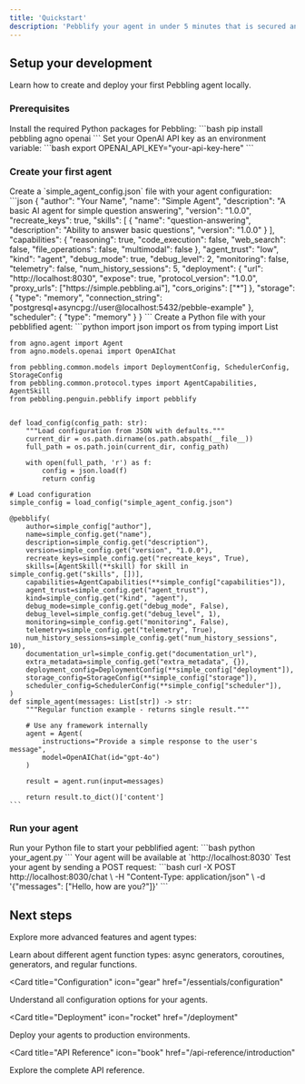 ```yaml
---
title: 'Quickstart'
description: 'Pebblify your agent in under 5 minutes that is secured and ready to work with other agents.'
---
```


## Setup your development

Learn how to create and deploy your first Pebbling agent locally.

### Prerequisites

<AccordionGroup>
  <Accordion icon="python" title="Install Python dependencies">
    Install the required Python packages for Pebbling:
    ```bash
    pip install pebbling agno openai
    ```
  </Accordion>
  <Accordion icon="gear" title="Set up OpenAI API key">
    Set your OpenAI API key as an environment variable:
    ```bash
    export OPENAI_API_KEY="your-api-key-here"
    ```
  </Accordion>
</AccordionGroup>

### Create your first agent

<AccordionGroup>
  <Accordion icon="file-code" title="Create agent configuration">
    Create a `simple_agent_config.json` file with your agent configuration:
    ```json
    {
      "author": "Your Name",
      "name": "Simple Agent",
      "description": "A basic AI agent for simple question answering",
      "version": "1.0.0",
      "recreate_keys": true,
      "skills": [
        {
          "name": "question-answering",
          "description": "Ability to answer basic questions",
          "version": "1.0.0"
        }
      ],
      "capabilities": {
        "reasoning": true,
        "code_execution": false,
        "web_search": false,
        "file_operations": false,
        "multimodal": false
      },
      "agent_trust": "low",
      "kind": "agent",
      "debug_mode": true,
      "debug_level": 2,
      "monitoring": false,
      "telemetry": false,
      "num_history_sessions": 5,
      "deployment": {
        "url": "http://localhost:8030",
        "expose": true,
        "protocol_version": "1.0.0",
        "proxy_urls": ["https://simple.pebbling.ai"],
        "cors_origins": ["*"]
      },
      "storage": {
        "type": "memory",
        "connection_string": "postgresql+asyncpg://user@localhost:5432/pebble-example"
      },
      "scheduler": {
        "type": "memory"
      }
    }
    ```
  </Accordion>
  <Accordion icon="code" title="Create your agent">
    Create a Python file with your pebblified agent:
    ```python
    import json
    import os
    from typing import List

    from agno.agent import Agent
    from agno.models.openai import OpenAIChat

    from pebbling.common.models import DeploymentConfig, SchedulerConfig, StorageConfig
    from pebbling.common.protocol.types import AgentCapabilities, AgentSkill
    from pebbling.penguin.pebblify import pebblify


    def load_config(config_path: str):
        """Load configuration from JSON with defaults."""
        current_dir = os.path.dirname(os.path.abspath(__file__))
        full_path = os.path.join(current_dir, config_path)
        
        with open(full_path, 'r') as f:
            config = json.load(f)
            return config

    # Load configuration
    simple_config = load_config("simple_agent_config.json")

    @pebblify(
        author=simple_config["author"],
        name=simple_config.get("name"),
        description=simple_config.get("description"),
        version=simple_config.get("version", "1.0.0"),
        recreate_keys=simple_config.get("recreate_keys", True),
        skills=[AgentSkill(**skill) for skill in simple_config.get("skills", [])],
        capabilities=AgentCapabilities(**simple_config["capabilities"]),
        agent_trust=simple_config.get("agent_trust"),
        kind=simple_config.get("kind", "agent"),
        debug_mode=simple_config.get("debug_mode", False),
        debug_level=simple_config.get("debug_level", 1),
        monitoring=simple_config.get("monitoring", False),
        telemetry=simple_config.get("telemetry", True),
        num_history_sessions=simple_config.get("num_history_sessions", 10),
        documentation_url=simple_config.get("documentation_url"),
        extra_metadata=simple_config.get("extra_metadata", {}),
        deployment_config=DeploymentConfig(**simple_config["deployment"]),
        storage_config=StorageConfig(**simple_config["storage"]),
        scheduler_config=SchedulerConfig(**simple_config["scheduler"]),
    )
    def simple_agent(messages: List[str]) -> str:
        """Regular function example - returns single result."""
        
        # Use any framework internally
        agent = Agent(
            instructions="Provide a simple response to the user's message",
            model=OpenAIChat(id="gpt-4o")
        )
        
        result = agent.run(input=messages)
        
        return result.to_dict()['content']
    ```
  </Accordion>
</AccordionGroup>

### Run your agent

<AccordionGroup>
  <Accordion icon="play" title="Start your agent">
    Run your Python file to start your pebblified agent:
    ```bash
    python your_agent.py
    ```
    Your agent will be available at `http://localhost:8030`
  </Accordion>
  <Accordion icon="test-tube" title="Test your agent">
    Test your agent by sending a POST request:
    ```bash
    curl -X POST http://localhost:8030/chat \
      -H "Content-Type: application/json" \
      -d '{"messages": ["Hello, how are you?"]}'
    ```
  </Accordion>
</AccordionGroup>

## Next steps

Explore more advanced features and agent types:

<CardGroup>

<Card title="Agent Types" icon="robot" href="/examples/overview">
  Learn about different agent function types: async generators, coroutines, generators, and regular functions.
</Card>

<Card
  title="Configuration"
  icon="gear"
  href="/essentials/configuration"
>
  Understand all configuration options for your agents.
</Card>

<Card
  title="Deployment"
  icon="rocket"
  href="/deployment"
>
  Deploy your agents to production environments.
</Card>

<Card
  title="API Reference"
  icon="book"
  href="/api-reference/introduction"
>
  Explore the complete API reference.
</Card>

</CardGroup>
